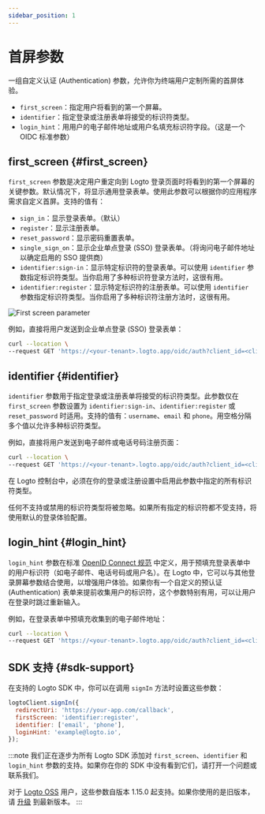 ```yaml
---
sidebar_position: 1
---
```


# 首屏参数

一组自定义认证 (Authentication) 参数，允许你为终端用户定制所需的首屏体验。

- `first_screen`：指定用户将看到的第一个屏幕。
- `identifier`：指定登录或注册表单将接受的标识符类型。
- `login_hint`：用用户的电子邮件地址或用户名填充标识符字段。（这是一个 OIDC 标准参数）

## first_screen \{#first_screen}

`first_screen` 参数是决定用户重定向到 Logto 登录页面时将看到的第一个屏幕的关键参数。默认情况下，将显示通用登录表单。使用此参数可以根据你的应用程序需求自定义首屏。支持的值有：

- `sign_in`：显示登录表单。（默认）
- `register`：显示注册表单。
- `reset_password`：显示密码重置表单。
- `single_sign_on`：显示企业单点登录 (SSO) 登录表单。（将询问电子邮件地址以确定启用的 SSO 提供商）
- `identifier:sign-in`：显示特定标识符的登录表单。可以使用 `identifier` 参数指定标识符类型。当你启用了多种标识符登录方法时，这很有用。
- `identifier:register`：显示特定标识符的注册表单。可以使用 `identifier` 参数指定标识符类型。当你启用了多种标识符注册方法时，这很有用。

<img src="/img/assets/first-screen-parameter.png" alt="First screen parameter" />

例如，直接将用户发送到企业单点登录 (SSO) 登录表单：

```sh
curl --location \
--request GET 'https://<your-tenant>.logto.app/oidc/auth?client_id=<client_id>&...&first_screen=single_sign_on'
```

## identifier \{#identifier}

`identifier` 参数用于指定登录或注册表单将接受的标识符类型。此参数仅在 `first_screen` 参数设置为 `identifier:sign-in`、`identifier:register` 或 `reset_password` 时适用。支持的值有：`username`、`email` 和 `phone`。用空格分隔多个值以允许多种标识符类型。

例如，直接将用户发送到电子邮件或电话号码注册页面：

```sh
curl --location \
--request GET 'https://<your-tenant>.logto.app/oidc/auth?client_id=<client_id>&...&first_screen=identifier:register&identifier=email phone'
```

在 Logto 控制台中，必须在你的登录或注册设置中启用此参数中指定的所有标识符类型。

任何不支持或禁用的标识符类型将被忽略。如果所有指定的标识符都不受支持，将使用默认的登录体验配置。

## login_hint \{#login_hint}

`login_hint` 参数在标准 [OpenID Connect 规范](https://openid.net/specs/openid-connect-core-1_0.html#AuthorizationEndpoint) 中定义，用于预填充登录表单中的用户标识符（如电子邮件、电话号码或用户名）。在 Logto 中，它可以与其他登录屏幕参数结合使用，以增强用户体验。如果你有一个自定义的预认证 (Authentication) 表单来提前收集用户的标识符，这个参数特别有用，可以让用户在登录时跳过重新输入。

例如，在登录表单中预填充收集到的电子邮件地址：

```sh
curl --location \
--request GET 'https://<your-tenant>.logto.app/oidc/auth?client_id=<client_id>&...&first_screen=identifier:sign_in&identifier=email&login_hint=example@logto.io
```

## SDK 支持 \{#sdk-support}

在支持的 Logto SDK 中，你可以在调用 `signIn` 方法时设置这些参数：

```javascript
logtoClient.signIn({
  redirectUri: 'https://your-app.com/callback',
  firstScreen: 'identifier:register',
  identifier: ['email', 'phone'],
  loginHint: 'example@logto.io',
});
```

:::note
我们正在逐步为所有 Logto SDK 添加对 `first_screen`、`identifier` 和 `login_hint` 参数的支持。如果你在你的 SDK 中没有看到它们，请打开一个问题或联系我们。

对于 [Logto OSS](/logto-oss) 用户，这些参数自版本 1.15.0 起支持。如果你使用的是旧版本，请 [升级](/logto-oss/upgrading-oss-version) 到最新版本。
:::
